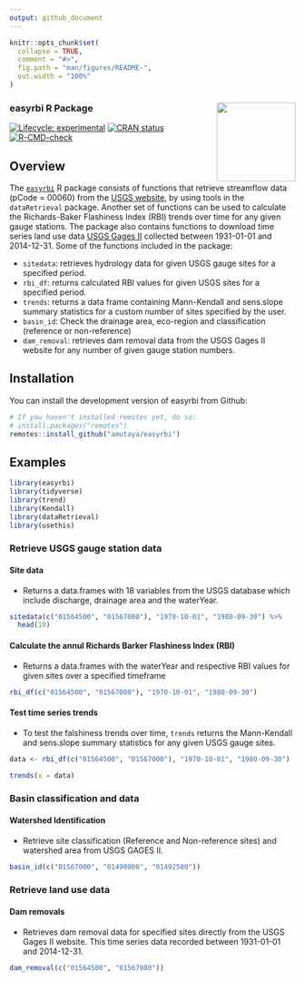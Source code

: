 ```yaml
---
output: github_document
---
```



```r
knitr::opts_chunk$set(
  collapse = TRUE,
  comment = "#>",
  fig.path = "man/figures/README-",
  out.width = "100%"
)
```


### easyrbi R Package <img src='data-raw/easyrbiHex.png' align="right" height="139"/>

<!-- badges: start -->
[![Lifecycle: experimental](https://img.shields.io/badge/lifecycle-experimental-orange.svg)](https://lifecycle.r-lib.org/articles/stages.html#experimental)
[![CRAN status](https://www.r-pkg.org/badges/version/SDS270)](https://CRAN.R-project.org/package=SDS270)
[![R-CMD-check](https://github.com/wndlovu/easyrbi/workflows/R-CMD-check/badge.svg)](https://github.com/wndlovu/easyrbi/actions)
<!-- badges: end -->


## Overview

The [`easyrbi`](https://github.com/amutaya/easyrbi) R package consists of functions that retrieve streamflow data (pCode = 00060) from the [USGS website](https://waterservices.usgs.gov/rest/Site-Test-Tool.html), by using tools in the `dataRetrieval` package. Another set of functions can be used to calculate the Richards-Baker Flashiness Index (RBI) trends over time for any given gauge stations. The package also contains functions to download time series land use data [USGS Gages II](https://www.sciencebase.gov/catalog/item/59692a64e4b0d1f9f05fbd39) collected between 1931-01-01 and 2014-12-31. Some of the functions included in the package:

- `sitedata`: retrieves hydrology data for given USGS gauge sites for a specified period.
- `rbi_df`: returns calculated RBI values for given USGS sites for a specified period.
- `trends`: returns a data frame containing Mann-Kendall and sens.slope summary statistics for a custom number of sites specified by the user.
- `basin_id`: Check the drainage area, eco-region and classification (reference or non-reference)
- `dam_removal`: retrieves dam removal data from the USGS Gages II website for any number of given gauge station numbers.


## Installation

You can install the development version of easyrbi from Github:
```r
# If you haven't installed remotes yet, do so:
# install.packages("remotes")
remotes::install_github("amutaya/easyrbi")
```

## Examples

```r
library(easyrbi)
library(tidyverse)
library(trend)
library(Kendall)
library(dataRetrieval)
library(usethis)
```

### Retrieve USGS gauge station data 

#### Site data
- Returns a data.frames with 18 variables from the USGS database which include discharge, drainage area and the waterYear.
```r
sitedata(c("01564500", "01567000"), "1970-10-01", "1980-09-30") %>% 
  head(10)
```

#### Calculate the annul Richards Barker Flashiness Index (RBI) 
- Returns a data.frames with the waterYear and respective RBI values for given sites over a specified timeframe
```r
rbi_df(c("01564500", "01567000"), "1970-10-01", "1980-09-30")
```
#### Test time series trends
- To test the falshiness trends over time, `trends` returns the Mann-Kendall and sens.slope summary statistics for any given USGS gauge sites. 
```r
data <- rbi_df(c("01564500", "01567000"), "1970-10-01", "1980-09-30")

trends(x = data) 
```
### Basin classification and data

#### Watershed Identification
- Retrieve site classification (Reference and Non-reference sites) and watershed area from USGS GAGES II.
```r
basin_id(c("01567000", "01490000", "01492500"))
```
### Retrieve land use data

#### Dam removals
- Retrieves dam removal data for specified sites directly from the USGS Gages II website. This time series data recorded between 1931-01-01 and 2014-12-31.
```r
dam_removal(c("01564500", "01567000"))
```



